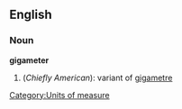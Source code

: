 ==English==
===Noun===
'''gigameter'''
# (''Chiefly American''): variant of [[gigametre]]

[[Category:Units of measure]]